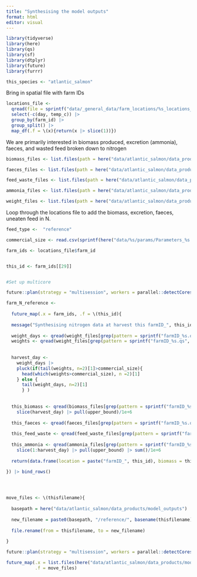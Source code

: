 ```yaml
---
title: "Synthesising the model outputs"
format: html
editor: visual
---
```


```r
library(tidyverse)
library(here)
library(qs)
library(sf)
library(dtplyr)
library(future)
library(furrr)

this_species <- "atlantic_salmon"

```


Bring in spatial file with farm IDs

```r

locations_file <- 
  qread(file = sprintf("data/_general_data/farm_locations/%s_locations_w_temps.qs", this_species)) |> 
  select(-c(day, temp_c)) |> 
  group_by(farm_id) |> 
  group_split() |> 
  map_df(.f = \(x){return(x |> slice(1))})


```

We are primarily interested in biomass produced, excretion (ammonia), faeces, and wasted feed broken down to nitrogen

```r


biomass_files <- list.files(path = here("data/atlantic_salmon/data_products/model_outputs"), pattern = "biomass_", full.names = TRUE)

faeces_files <- list.files(path = here("data/atlantic_salmon/data_products/model_outputs"), pattern = "excretion_", full.names = TRUE)

feed_waste_files <- list.files(path = here("data/atlantic_salmon/data_products/model_outputs"), pattern = "feed_waste_", full.names = TRUE)

ammonia_files <- list.files(path = here("data/atlantic_salmon/data_products/model_outputs"), pattern = "NH4_", full.names = TRUE)

weight_files <- list.files(path = here("data/atlantic_salmon/data_products/model_outputs"), pattern = "weight_", full.names = TRUE)


```

Loop through the locations file to add the biomass, excretion, faeces, uneaten feed in N.
```r

feed_type <-  "reference"

commercial_size <- read.csv(sprintf(here("data/%s/params/Parameters_%s.csv"), this_species, feed_type)) |> filter(Description == "Commercial size") |> pull(Value) |> as.numeric()

farm_ids <- locations_file$farm_id


this_id <- farm_ids[[29]]


#Set up multicore

future::plan(strategy = "multisession", workers = parallel::detectCores()-2)

farm_N_reference <- 
  
  future_map(.x = farm_ids, .f = \(this_id){
    
  message("Synthesising nitrogen data at harvest this farmID_", this_id)
  
  weight_days <- qread(weight_files[grep(pattern = sprintf("farmID_%s.qs", this_id), weight_files)]) |> pull(days)
  weights <- qread(weight_files[grep(pattern = sprintf("farmID_%s.qs", this_id), weight_files)]) |> pull(upper_bound)
  
  
  harvest_day <- 
    weight_days |> 
    pluck(if(tail(weights, n=2)[1]>commercial_size){
      head(which(weights>commercial_size), n =2)[1]
    } else {
      tail(weight_days, n=2)[1]
      } )
    
  
  this_biomass <- qread(biomass_files[grep(pattern = sprintf("farmID_%s.qs", this_id), biomass_files)]) |> 
    slice(harvest_day) |> pull(upper_bound)/1e+6
  
  this_faeces <- qread(faeces_files[grep(pattern = sprintf("farmID_%s.qs", this_id), faeces_files)]) |> filter(nutrient == "Protein") |> slice(1:harvest_day) |> pull(upper_bound) |> sum()/6.25/1e+6
  
  this_feed_waste <- qread(feed_waste_files[grep(pattern = sprintf("farmID_%s.qs", this_id), feed_waste_files)])|> filter(nutrient == "Protein") |> slice(1:harvest_day) |> pull(upper_bound) |> sum()/6.25/1e+6
  
  this_ammonia <- qread(ammonia_files[grep(pattern = sprintf("farmID_%s.qs", this_id), ammonia_files)]) |> 
    slice(1:harvest_day) |> pull(upper_bound) |> sum()/1e+6
  
  return(data.frame(location = paste("farmID_", this_id), biomass = this_biomass, faeces = this_faeces, excretion = this_ammonia, feed_waste = this_feed_waste, total_N = sum(this_faeces, this_ammonia, this_feed_waste)))
  
}) |> bind_rows() 





```
```r

move_files <- \(thisfilename){
  
  basepath = here("data/atlantic_salmon/data_products/model_outputs")
  
  new_filename = paste0(basepath, "/reference/", basename(thisfilename))
  
  file.rename(from = thisfilename, to = new_filename)
  
}

future::plan(strategy = "multisession", workers = parallel::detectCores()-1)

future_map(.x = list.files(here("data/atlantic_salmon/data_products/model_outputs"), pattern = "farmID_", full=TRUE),
           .f = move_files)





```

